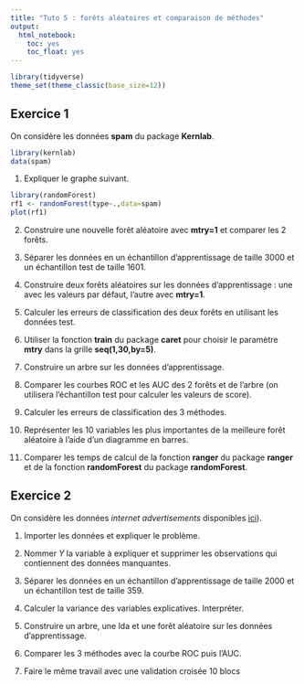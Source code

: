 ```yaml
---
title: "Tuto 5 : forêts aléatoires et comparaison de méthodes"
output:
  html_notebook: 
    toc: yes
    toc_float: yes
---
```


```r
library(tidyverse)
theme_set(theme_classic(base_size=12))
```


## Exercice 1 

On considère les données **spam** du package **Kernlab**.

```r
library(kernlab)
data(spam)
```

1. Expliquer le graphe suivant.

```r
library(randomForest)
rf1 <- randomForest(type~.,data=spam)
plot(rf1)
```


2. Construire une nouvelle forêt aléatoire avec **mtry=1** et comparer les 2 forêts.

3. Séparer les données en un échantillon d'apprentissage de taille 3000 et un échantillon test de taille 1601.

4. Construire deux forêts aléatoires sur les données d'apprentissage : une avec les valeurs par défaut, l'autre avec **mtry=1**.

5. Calculer les erreurs de classification des deux forêts en utilisant les données test.

6. Utiliser la fonction **train** du package **caret** pour choisir le paramètre **mtry** dans la grille **seq(1,30,by=5)**.


7. Construire un arbre sur les données d'apprentissage.


8. Comparer les courbes ROC et les AUC des 2 forêts et de l'arbre (on utilisera l'échantillon test pour calculer les valeurs de score).


9. Calculer les erreurs de classification des 3 méthodes.


10. Représenter les 10 variables les plus importantes de la meilleure forêt aléatoire à l'aide d'un diagramme en barres.



11. Comparer les temps de calcul de la fonction **ranger** du package **ranger** et de la fonction **randomForest** du package **randomForest**.





## Exercice 2 

On considère les données *internet advertisements*  disponibles [ici](https://archive.ics.uci.edu/ml/datasets/internet+advertisements)).

1. Importer les données et expliquer le problème.


2. Nommer $Y$ la variable à expliquer et supprimer les observations qui contiennent des données manquantes.


3. Séparer les données en un échantillon d'apprentissage de taille 2000 et un échantillon test de taille 359.


4. Calculer la variance des variables explicatives. Interpréter.


5. Construire un arbre, une lda et une forêt aléatoire sur les données d'apprentissage.


6. Comparer les 3 méthodes avec la courbe ROC puis l'AUC.


7. Faire le même travail avec une validation croisée 10 blocs

